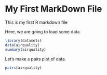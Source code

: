 My First MarkDown File
============================

This is my first R markdown file

Here, we are going to load some data

```r

library(datasets)
data(airquality)
summary(airquality)

```

Let's make a pairs plot of data.

```r
pairs(airquality)
```
